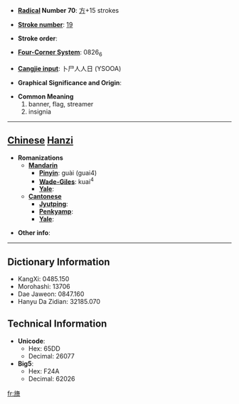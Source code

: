 * '''[[Wiktionary:Chinese radical index| Radical]] Number 70''': [[Wiktionary:Chinese radical index 方|方]]+15 strokes

* '''[[Wiktionary:Chinese total strokes index|Stroke number]]''': [[Wiktionary:Chinese total strokes index 19|19]]

* '''Stroke order''': 

* '''[[Wiktionary:Chinese four corner index|Four-Corner System]]''': 0826<sub>6</sub>

* '''[[Wiktionary:Chinese Cangjie index|Cangjie input]]''': 卜尸人人日 (YSOOA)

* '''Graphical Significance and Origin''': 

* '''Common Meaning'''
*#banner, flag, streamer
*# insignia


----

== [[Chinese]] [[Hanzi]] ==

* '''Romanizations'''
** '''[[Mandarin]]'''
*** '''[[Pinyin]]''': guài (guai4)
*** '''[[Wade-Giles]]''': kuai<sup>4</sup>
*** '''[[Yale]]''': 
** '''[[Cantonese]]'''
*** '''[[Jyutping]]''':
*** '''[[Penkyamp]]''': 
*** '''[[Yale]]''': 

* '''Other info''': 

----

== Dictionary Information ==

* KangXi: 0485.150
* Morohashi: 13706
* Dae Jaweon: 0847.160
* Hanyu Da Zidian: 32185.070

== Technical Information ==

* '''Unicode''':
** Hex: 65DD
** Decimal: 26077
* '''Big5''':
** Hex: F24A
** Decimal: 62026

[[fr:旝]]